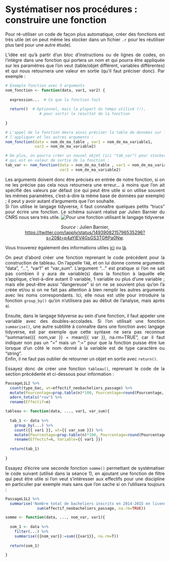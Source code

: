 
# Systématiser nos procédures : construire une fonction {#c06-Fonctions}
<div align="justify">

Pour ré-utiliser un code de façon plus automatique, créer des fonctions est très utile (et on peut même les stocker dans un fichier `.r` pour les réutiliser plus tard pour une autre étude).   

L'idée est qu'à partir d'un bloc d'instructions ou de lignes de codes, on l'intègre dans une fonction qui portera un nom et qui pourra être appliquée sur les paramètres que l'on veut (table/objet différent, variables différentes) et qui nous retournera une valeur en sortie (qu'il faut préciser donc). Par exemple : 
```{r eval=FALSE}
# Exemple fonction avec 3 arguments
nom_fonction <- function(data, var1, var2) {
  
  expression...  # Ce que la fonction fait
  
  return()  # Optionnel, mais la plupart du temps utilisé (!), 
               # pour sortir le résultat de la fonction
  
}

# L'appel de la fonction devra ainsi préciser la table de données sur laquelle 
# l'appliquer et les autres arguments : 
nom_fonction(data = nom_de_ma_table , var1 = nom_de_ma_variable1,  
             var2 = nom_de_ma_variable2)

# De plus, on pourra créer un nouvel objet (ici "tab_var") pour stocker la table 
# qui est en valeur de sortie de la fonction : 
tab_var <- nom_fonction(data = nom_de_ma_table , var1 = nom_de_ma_variable1,
                        var2 = nom_de_ma_variable2)
```
Les arguments doivent donc être précisés en entrée de notre fonction, si on ne les précise pas cela nous retournera une erreur... à moins que l'on ait spécifié des valeurs par défaut (ce qui peut être utile si on utilise souvent les mêmes paramètres, c'est-à-dire la même base de données par exemple) ; il peut y avoir autant d'arguments que l'on souhaite.  
Si l'on utilise le langage tidyverse, il faut connaître quelques petits "trucs" pour écrire une fonction. Le schéma suivant réalisé par Julien Barnier du CNRS nous sera très utile.
![Pour une fonction utilisant le langage tidyverse](images/Schéma tidyverse functions_Julien Barnier.jpg)

<div align="center">
*Source* : Julien Barnier, <a href="https://twitter.com/lapply/status/1493908215796535296?s=20&t=p4aYIEV4GsGS3TGftPa0Nw" target="_blank">https://twitter.com/lapply/status/1493908215796535296?s=20&t=p4aYIEV4GsGS3TGftPa0Nw</a>.  
   

<div align="justify"> 
Vous trouverez également des informations utiles <a href="https://thinkr.fr/comment-creer-des-fonctions-dans-le-tidyverse-avec-la-tidyeval-et-le-stash-stash/" target="_blank">ici</a> ou <a href="https://www.vishalkatti.com/posts/2021-07-17-programmingwithdplyr/" target="_blank">là</a>.  

On peut d'abord créer une fonction reprenant le code précédent pour la construction de tableau. On l'appelle `TAB`, et on lui donne comme arguments "data", "...", "var1" et "var_sum". L'argument "..." est pratique si l'on ne sait pas combien il y aura de variable(s) dans la fonction à laquelle elle s'applique, c'est-à-dire autant 0 variable, 1 variable ou plus d'une variable ; mais elle peut-être aussi "dangereuse" si on ne se souvient plus qu'on l'a créée et/ou si on ne fait pas attention à bien remplir les autres arguments avec les noms correspondants. Ici, elle nous est utile pour introduire la fonction `group_by()` qu'on n'utilisera pas au début de l'analyse, mais après si.  

Ensuite, dans le langage tidyverse au sein d'une fonction, il faut appeler une variable avec des doubles-accolades. Si l'on utilisait une fonction `summarise()`, une autre subtilité à connaître dans une fonction avec langage tidyverse, est par exemple que cette syntaxe ne sera pas reconnue "summarise({{ nom_var }} = mean({{ var }}, na.rm=TRUE", car il faut indiquer non pas un "=" mais un ":=" pour que la fonction puisse être lue lorsque d'un côté le nom donné à la variable est de type caractère ou "string".  
Enfin, il ne faut pas oublier de retourner un objet en sortie avec `return()`.   
  
Essayez donc de créer une fonction `tableau()`, reprenant le code de la section précédente et ci-dessous pour information : 
```{r eval=FALSE}
PassageL1L2 %>% 
  count(type_bac, wt=effectif_neobacheliers_passage) %>% 
  mutate(Pourcentage=prop.table(n)*100, Pourcentage=round(Pourcentage, 1)) %>% 
  adorn_totals("row") %>% 
  rename(Effectif=n)
```

<div class="solution-exo">
```{r}
tableau <- function(data, ..., var1, var_sum){
  
  tab_1 <- data %>% 
    group_by(...) %>% 
    count({{ var1 }}, wt={{ var_sum }}) %>% 
    mutate(Pourcentage=prop.table(n)*100, Pourcentage=round(Pourcentage, 1)) %>% 
    rename(Effectif=n, Variable={{ var1 }}) 
  
  return(tab_1)
  
}
```
</div>
\fi


Essayez d'écrire une seconde fonction `somme()` permettant de systématiser le code suivant (utilisé dans la séance 1), en ajoutant une fonction de filtre qui peut être utile si l'on veut s'intéresser aux effectifs pour une discipline en particulier par exemple mais sans que l'on sache si on l'utilisera toujours :
```{r eval=FALSE}
PassageL1L2 %>% 
  summarise('Nombre total de bacheliers inscrits en 2014-2015 en licence' =
              sum(effectif_neobacheliers_passage, na.rm=TRUE))
```

<div class="solution-exo">
```{r}
somme <- function(data, ..., nom_var, var1){
  
  som_1 <- data %>% 
    filter(...) %>% 
    summarise({{nom_var}}:=sum({{var1}}, na.rm=T)) 
  
  return(som_1)
  
}
```
</div>
\fi 



